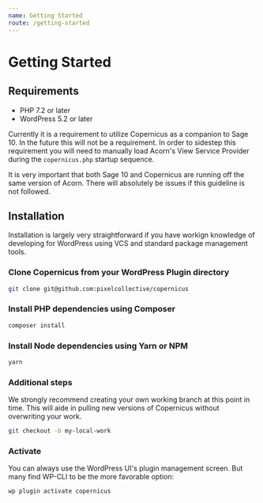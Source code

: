 ```yaml
---
name: Getting Started
route: /getting-started
---
```


# Getting Started

## Requirements

- PHP 7.2 or later
- WordPress 5.2 or later

Currently it is a requirement to utilize Copernicus as a companion to Sage 10. In the future this will not be a requirement. In order to sidestep this requirement you will need to manually load Acorn's View Service Provider during the `copernicus.php` startup sequence.

It is very important that both Sage 10 and Copernicus are running off the same version of Acorn. There will absolutely be issues if this guideline is not followed.

## Installation

Installation is largely very straightforward if you have workign knowledge of developing for WordPress using VCS and standard package management tools.

### Clone Copernicus from your WordPress Plugin directory

```zsh
git clone git@github.com:pixelcollective/copernicus
```

### Install PHP dependencies using Composer

```zsh
composer install
```

### Install Node dependencies using Yarn or NPM

```zsh
yarn
```

### Additional steps

We strongly recommend creating your own working branch at this point in time. This will aide in pulling new versions of Copernicus without overwriting your work.

```zsh
git checkout -b my-local-work
```

### Activate

You can always use the WordPress UI's plugin management screen. But many find WP-CLI to be the more favorable option:

```zsh
wp plugin activate copernicus
```
